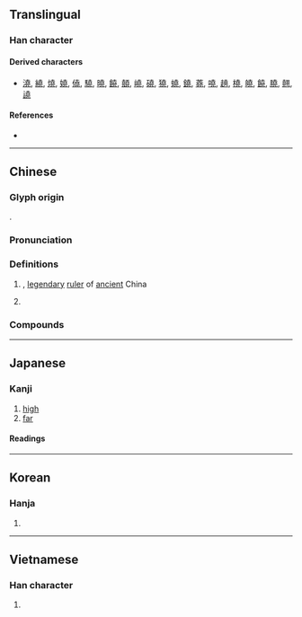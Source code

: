 {{also|尧}}
{{character info/new}}
==Translingual==
{{Han simplified forms|堯|尭|尧|ex=y}}

===Han character===
{{Han char|rn=32|rad=土|as=09|sn=12|four=40211|canj=GGGU|ids=⿱垚兀}}

====Derived characters====
* [[澆]], [[繞]], [[燒]], [[嬈]], [[僥]], [[驍]], [[曉]], [[饒]], [[顤]], [[嶢]], [[磽]], [[獟]], [[蟯]], [[鐃]], [[蕘]], [[嘵]], [[趬]], [[橈]], [[皢]], [[饒]], [[膮]], [[翹]], [[譊]]

====References====
* {{Han ref|kx=0234.010|dkj=05272|dj=0471.100|hdz=10459.140|uh=582F}}

----

==Chinese==
{{zh-forms|s=尧|alt=尭:calligraphic variant,𠒖,𡊪,𫝔,𡋰}}

===Glyph origin===
{{Han etym}}
{{Han compound|垚|兀|ls=ic}}.

===Pronunciation===
{{zh-pron
|m=yáo
|c=jiu4
|h=pfs=ngièu
|md=
|mn=giâu
|w=
|mc=y
|oc=y
|cat=
}}

===Definitions===
{{zh-hanzi}}

# {{w|Emperor Yao}}, [[legendary]] [[ruler]] of [[ancient]] China
# {{surname|lang=zh}}

===Compounds===
{{zh-der|堯舜|堯天舜日}}

----

==Japanese==
{{ja-kanji forms|尭|堯}}

===Kanji===
{{ja-kanji|grade=|rs=土09|shin=尭}}

# [[high]]
# [[far]]

====Readings====
{{ja-readings
|on=ぎょう
|kun=たか-い
}}

----

==Korean==

===Hanja===
{{ko-hanja|hangeul=요|rv=yo|mr=yo}}

# {{defn|lang=ko|sort=土09}}

----

==Vietnamese==

===Han character===
{{vi-hantu|[[nghiêu]], [[nghẻo]], [[nghễu]], [[nhao]], [[nhiều]]|rs=土09}}

# {{defn|lang=vi|sort=土09}}